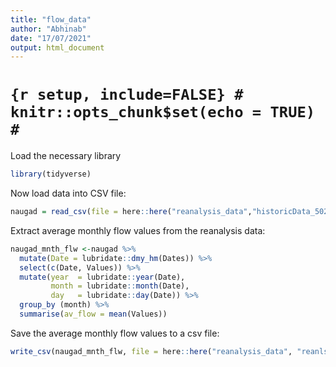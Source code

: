 ```yaml
---
title: "flow_data"
author: "Abhinab"
date: "17/07/2021"
output: html_document
---
```

# ```{r setup, include=FALSE}
# knitr::opts_chunk$set(echo = TRUE)
# ```

Load the necessary library 
```r
library(tidyverse)
```

Now load data into CSV file:
```r
naugad = read_csv(file = here::here("reanalysis_data","historicData_5020213.csv"))

```
Extract average monthly flow values from the reanalysis data:
```r
naugad_mnth_flw <-naugad %>% 
  mutate(Date = lubridate::dmy_hm(Dates)) %>%
  select(c(Date, Values)) %>% 
  mutate(year  = lubridate::year(Date),
         month = lubridate::month(Date),
         day   = lubridate::day(Date)) %>% 
  group_by (month) %>% 
  summarise(av_flow = mean(Values))

```

Save the average monthly flow values to a csv file:
```r
write_csv(naugad_mnth_flw, file = here::here("reanalysis_data", "reanlsis_mnthly_Naugad.csv"))
```
